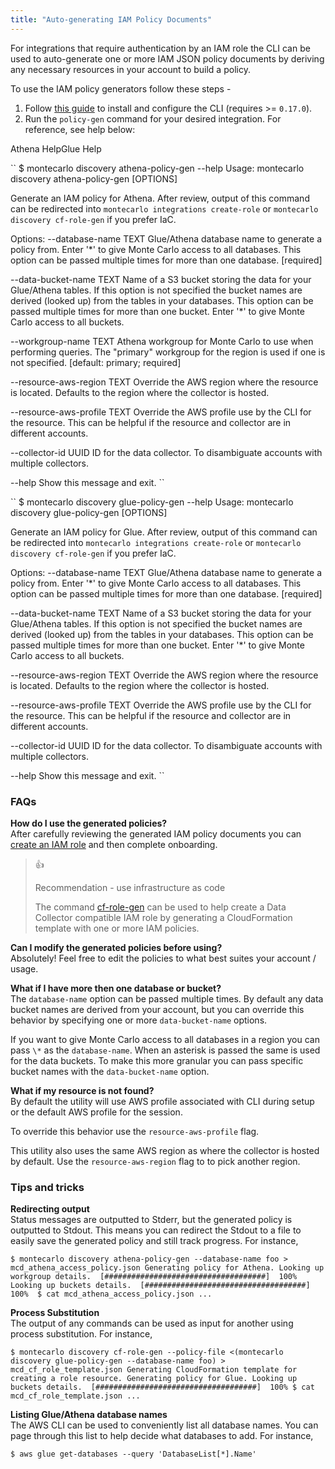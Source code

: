 ```yaml
---
title: "Auto-generating IAM Policy Documents"
---
```


For integrations that require authentication by an IAM role the CLI can be used to auto-generate one or more IAM JSON policy documents by deriving any necessary resources in your account to build a policy.

To use the IAM policy generators follow these steps - 

1. Follow [this guide](/docs/using-the-cli) to install and configure the CLI (requires >= `0.17.0`).
2. Run the `policy-gen` command for your desired integration. For reference, see help below:

Athena HelpGlue Help

`` $ montecarlo discovery athena-policy-gen --help
Usage: montecarlo discovery athena-policy-gen [OPTIONS]

  Generate an IAM policy for Athena. After review, output of this command
  can be redirected into `montecarlo integrations create-role` or
  `montecarlo discovery cf-role-gen` if you prefer IaC.

Options:
  --database-name TEXT         Glue/Athena database name to generate a policy
                               from. Enter '\*' to give Monte Carlo access to
                               all databases. This option can be passed
                               multiple times for more than one database.
                               [required]

  --data-bucket-name TEXT      Name of a S3 bucket storing the data for your
                               Glue/Athena tables. If this option is not
                               specified the bucket names are derived (looked
                               up) from the tables in your databases. This
                               option can be passed multiple times for more
                               than one bucket. Enter '\*' to give Monte Carlo
                               access to all buckets.

  --workgroup-name TEXT        Athena workgroup for Monte Carlo to use when
                               performing queries. The "primary" workgroup for
                               the region is used if one is not specified.
                               [default: primary; required]

  --resource-aws-region TEXT   Override the AWS region where the resource is
                               located. Defaults to the region where the
                               collector is hosted.

  --resource-aws-profile TEXT  Override the AWS profile use by the CLI for the
                               resource. This can be helpful if the resource
                               and collector are in different accounts.

  --collector-id UUID          ID for the data collector. To disambiguate
                               accounts with multiple collectors.

  --help                       Show this message and exit.
 ``

`` $ montecarlo discovery glue-policy-gen --help
Usage: montecarlo discovery glue-policy-gen [OPTIONS]

  Generate an IAM policy for Glue. After review, output of this command can
  be redirected into `montecarlo integrations create-role` or `montecarlo
  discovery cf-role-gen` if you prefer IaC.

Options:
  --database-name TEXT         Glue/Athena database name to generate a policy
                               from. Enter '\*' to give Monte Carlo access to
                               all databases. This option can be passed
                               multiple times for more than one database.
                               [required]

  --data-bucket-name TEXT      Name of a S3 bucket storing the data for your
                               Glue/Athena tables. If this option is not
                               specified the bucket names are derived (looked
                               up) from the tables in your databases. This
                               option can be passed multiple times for more
                               than one bucket. Enter '\*' to give Monte Carlo
                               access to all buckets.

  --resource-aws-region TEXT   Override the AWS region where the resource is
                               located. Defaults to the region where the
                               collector is hosted.

  --resource-aws-profile TEXT  Override the AWS profile use by the CLI for the
                               resource. This can be helpful if the resource
                               and collector are in different accounts.

  --collector-id UUID          ID for the data collector. To disambiguate
                               accounts with multiple collectors.

  --help                       Show this message and exit.
 ``

### FAQs

**How do I use the generated policies?**  
After carefully reviewing the generated IAM policy documents you can [create an IAM role](/docs/creating-iam-roles) and then complete onboarding.

> 👍
> 
> Recommendation - use infrastructure as code
> 
> The command [cf-role-gen](/docs/creating-iam-roles#generating-a-cloudformation-template-using-the-mc-cli-recommended) can be used to help create a Data Collector compatible IAM role by generating a CloudFormation template with one or more IAM policies.

**Can I modify the generated policies before using?**  
Absolutely! Feel free to edit the policies to what best suites your account / usage.

**What if I have more then one database or bucket?**  
The `database-name` option can be passed multiple times. By default any data bucket names are derived from your account, but you can override this behavior by specifying one or more `data-bucket-name` options.

If you want to give Monte Carlo access to all databases in a region you can pass `\*` as the `database-name`. When an asterisk is passed the same is used for the data buckets. To make this more granular you can pass specific bucket names with the `data-bucket-name` option.

**What if my resource is not found?**  
By default the utility will use AWS profile associated with CLI during setup or the default AWS profile for the session.

To override this behavior use the `resource-aws-profile` flag.

This utility also uses the same AWS region as where the collector is hosted by default. Use the `resource-aws-region` flag to to pick another region.

### Tips and tricks

**Redirecting output**  
Status messages are outputted to Stderr, but the generated policy is outputted to Stdout. This means you can redirect the Stdout to a file to easily save the generated policy and still track progress. For instance, 

`$ montecarlo discovery athena-policy-gen --database-name foo > mcd_athena_access_policy.json
Generating policy for Athena.
Looking up workgroup details.  [####################################]  100%
Looking up buckets details.  [####################################]  100% 
$ cat mcd_athena_access_policy.json
...
`

**Process Substitution**  
The output of any commands can be used as input for another using process substitution. For instance,

`$ montecarlo discovery cf-role-gen --policy-file <(montecarlo discovery glue-policy-gen --database-name foo) > mcd_cf_role_template.json
Generating CloudFormation template for creating a role resource.
Generating policy for Glue.
Looking up buckets details.  [####################################]  100%
$ cat mcd_cf_role_template.json
...
`

**Listing Glue/Athena database names**  
The AWS CLI can be used to conveniently list all database names. You can page through this list to help decide what databases to add. For instance,

`$ aws glue get-databases --query 'DatabaseList[*].Name'
`